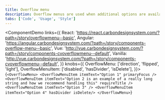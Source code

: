 ```yaml
---
title: Overflow menu
description: Overflow menus are used when additional options are available to the user and there is a space constraint.
tabs: ['Code', 'Usage', 'Style']
---
```


<ComponentDemo
  links={{
    React:
      'https://react.carbondesignsystem.com/?path=/story/overflowmenu--basic',
    Angular:
      'https://angular.carbondesignsystem.com/?path=/story/components-overflow-menu--basic',
    Vue:
      'http://vue.carbondesignsystem.com/?path=/story/components-cvoverflowmenu--default',
    Vanilla:
      'http://vue.carbondesignsystem.com/?path=/story/components-cvoverflowmenu--default',
  }}
  knobs={{
    OverflowMenu: ['direction', 'flipped', 'light'],
    OverflowMenuItem: ['disabled', 'hasDivider', 'isDelete'],
  }}>
  {`
<OverflowMenu>
  <OverflowMenuItem
    itemText="Option 1"
    primaryFocus
  />
  <OverflowMenuItem
    itemText="Option 2 is an example of a really long string and how we recommend handling this"
    requireTitle
  />
  <OverflowMenuItem itemText="Option 3" />
  <OverflowMenuItem itemText="Option 4" hasDivider isDelete/>
</OverflowMenu>
  `}
</ComponentDemo>
